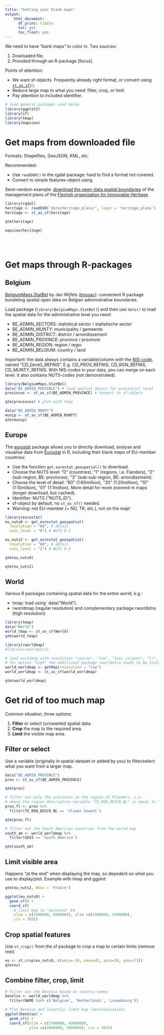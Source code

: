 ```yaml
---
title: "Getting your blank maps"
output: 
    html_document:
      df_print: tibble
      toc: yes
      toc_float: yes
---
```


We need to have "bank maps" to color in. Two sources:

1. Dowloaded file.
2. Provided through an R-package [focus].

Points of attention:

* We want sf-objects. Frequently already right format, or convert using [`st_as_sf()`](https://r-spatial.github.io/sf/reference/st_as_sf.html).
* Reduce large map to what you need: filter, crop, or limit.
* Pay attention to included identifier.

```r
# load general packages used below
library(ggplot2)
library(sf)
library(tmap)
library(mapview)
```


# Get maps from downloaded file

Formats: Shapefiles, GeoJSON, KML, etc.

Recommended: 

* Use `readOGR()` in the rgdal-package: hard to find a format not covered.
* Convert to simple features-object using 

Semi-random example: [download the open-data spatial boundaries](https://geo.onroerenderfgoed.be/downloads) of the management plans of the [Flemish organization for Immovable Heritage](https://en.wikipedia.org/wiki/Flemish_organization_for_Immovable_Heritage).

```r
library(rgdal)
heritage <- readOGR('data/heritage_plans/', layer = 'heritage_plans')
heritage <- st_as_sf(heritage)
```


```r
qtm(heritage)
```

```r
mapview(heritage)
```
<br>
<br>


# Get maps through R-packages


## Belgium

[BelgiumMaps.StatBel](http://www.bnosac.be/index.php/blog/55-belgiummaps-statbel-r-package-with-administrative-boundaries-of-belgium) by Jan Wijfels ([bnosac](http://www.bnosac.be/)): convenient R package bundeling spatial open data on Belgian administrative boundaries.

Load package (`library(BelgiumMaps.StatBel)`) and then use `data()` to load the spatial data for the administrative level you need: 

* BE_ADMIN_SECTORS: statistical sector / statistische sector
* BE_ADMIN_MUNTY: municipality / gemeente
* BE_ADMIN_DISTRICT: district / arrondissement
* BE_ADMIN_PROVINCE: province / provincie
* BE_ADMIN_REGION: region / regio
* BE_ADMIN_BELGIUM: country / land

Important: the data always contains a variable/column with the [NIS-code](https://en.wikipedia.org/wiki/NIS_code), named "CD_[level]_REFNIS". E.g. CD_PROV_REFNIS, CD_RGN_REFNIS, CD_MUNTY_REFNIS. With NIS-codes in your data, you can merge on each level. It also contains NUTS-codes (not demonstrated).

```r
library(BelgiumMaps.StatBel)
data("BE_ADMIN_PROVINCE") # load spatial object for provincial level
provinces <- st_as_sf(BE_ADMIN_PROVINCE) # convert to sf-object
```


```r
qtm(provinces) # plot with tmap
```



```r
data("BE_ADMIN_MUNTY")
munip <- st_as_sf(BE_ADMIN_MUNTY)
qtm(munip)
```


## Europe

The [eurostat](http://ropengov.github.io/eurostat/) package allows you to directly download, analyse and visualise data from [Eurostat](https://ec.europa.eu/eurostat) in R, including their blank maps of EU-member countries:

* Use the function `get_eurostat_geospatial()` to download.
* Choose the NUTS level: "0" (countries), "1" (regions, i.e. Flanders), "2" (sub-region, BE: provinces), "3" (sub-sub-region, BE: arrondissment).
* Choose the level of detail: "60" (1:60million), "20" (1:20million), "10" (1:10million), "01" (1:1million). More detail for more zoomed-in maps (longer download, but cached).
* Identifier: NUTS ("NUTS_ID").
* sf-object by default, no `st_as_sf()` needed.
* Warning: not EU-member (+ NO, TR, etc.), not on the map!

```r
library(eurostat)
eu_nuts0 <- get_eurostat_geospatial(
  resolution = "60", # detail 
  nuts_level = "0") # NUTS 0-3

eu_nuts2 <- get_eurostat_geospatial(
  resolution = "60", # detail 
  nuts_level = "2") # NUTS 0-3
```


```r
qtm(eu_nuts0)
```

```r
qtm(eu_nuts2)
```




## World

Various R packages containing spatial data for the entire world, e.g.:

* tmap: load using `data("World").
* rworldmap (regular resolution) and complementary package rworldxtra (high resolution) 

```r
library(tmap)
data("World")
world_tmap <- st_as_sf(World)
qtm(world_tmap)
```

```r
library(rworldmap)
#library(rworldxtra)

# load worldmap with resolution "coarse", "low", "less islands", "li", "high".
# for option "high" the additional package rworldxtra needs to be install, works the same.
world_worldmap <- getMap(resolution = "low")
world_worldmap <- st_as_sf(world_worldmap)
```

```r
qtm(world_worldmap)
```


# Get rid of too much map

Common situation, three options:

1. **Filter** or select (un)wanted spatial data. 
2. **Crop** the map to the required area.
3. **Limit** the visible map area.

## Filter or select

Use a variable (originally in spatial dataset or added by you) to filter/select what you want from a larger map.

```r
data("BE_ADMIN_PROVINCE")
prov <- st_as_sf(BE_ADMIN_PROVINCE)
```

```r
qtm(prov)
```

```r
# filter out only the provinces in the region of Flanders, i.e. 
# where the region description variable "TX_RGN_DESCR_NL" is equal to "Vlaams Gewest"
prov.fl <- prov %>%
  filter(TX_RGN_DESCR_NL == 'Vlaams Gewest')
```

```r
qtm(prov.fl)
```


```r
# filter out the South American countries from the world map
south_am <- world_worldmap %>% 
  filter(GEO3 == 'South America')

qtm(south_am)
```


## Limit visible area

Happens "at the end" when displaying the map, so depedent on what you use to display/plot. Example with tmap and ggplot:

```r
qtm(eu_nuts2, bbox = 'France')
```

```r
ggplot(eu_nuts0) +
  geom_sf() +
  coord_sf(
    # limit map to 'mainland' EU
    xlim = c(2500000, 6000000), ylim =c(1500000, 5300000),
    crs = 3035)
```


## Crop spatial features

Use `st_crop()` from the sf package to crop a map to certain limits (remove rest)

```r
eu <- st_crop(eu_nuts0, c(xmin=-10, xmax=45, ymin=36, ymax=71))
qtm(eu)
```




## Combine filter, crop, limit

```r
# Filter out the Benelux based on country-names 
benelux <- world_worldmap %>%
  filter(NAME %in% c('Belgium', 'Netherlands', 'Luxembourg'))

# Plot Benelux and (exactly) limit map (decolonisation)
ggplot(benelux) +
  geom_sf() +
  coord_sf(xlim = c(3700000, 4300000),
           ylim =c(2800000, 3500000), crs = 3035)
```


